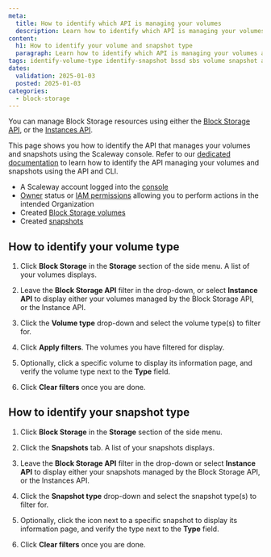 ```yaml
---
meta:
  title: How to identify which API is managing your volumes
  description: Learn how to identify which API is managing your volumes and snapshots using the Scaleway console.
content:
  h1: How to identify your volume and snapshot type
  paragraph: Learn how to identify which API is managing your volumes and snapshots using the Scaleway console.
tags: identify-volume-type identify-snapshot bssd sbs volume snapshot api
dates:
  validation: 2025-01-03
  posted: 2025-01-03
categories:
  - block-storage
---
```


You can manage Block Storage resources using either the [Block Storage API](https://www.scaleway.com/en/developers/api/block/), or the [Instances API](https://www.scaleway.com/en/developers/api/instance/).

This page shows you how to identify the API that manages your volumes and snapshots using the Scaleway console. Refer to our [dedicated documentation](/block-storage/api-cli/identifying-volume-snapshot-api/) to learn how to identify the API managing your volumes and snapshots using the API and CLI.

<Macro id="requirements" />

- A Scaleway account logged into the [console](https://console.scaleway.com)
- [Owner](/iam/concepts/#owner) status or [IAM permissions](/iam/concepts/#permission) allowing you to perform actions in the intended Organization
- Created [Block Storage volumes](/block-storage/block/how-to/create-a-volume/)
- Created [snapshots](/block-storage/block/how-to/create-a-snapshot/)

<Macro id="block-storage-migration" />

## How to identify your volume type

1. Click **Block Storage** in the **Storage** section of the side menu. A list of your volumes displays.

2. Leave the **Block Storage API** filter in the drop-down, or select **Instance API** to display either your volumes managed by the Block Storage API, or the Instance API.

3. Click the **Volume type** drop-down and select the volume type(s) to filter for.

4. Click **Apply filters**. The volumes you have filtered for display.

5. Optionally, click a specific volume to display its information page, and verify the volume type next to the **Type** field.

6. Click **Clear filters** once you are done.

## How to identify your snapshot type

1. Click **Block Storage** in the **Storage** section of the side menu.

2. Click the **Snapshots** tab. A list of your snapshots displays.

3. Leave the **Block Storage API** filter in the drop-down or select **Instance API** to display either your snapshots managed by the Block Storage API, or the Instances API.

4. Click the **Snapshot type** drop-down and select the snapshot type(s) to filter for.

5. Optionally, click the <Icon name="more" /> icon next to a specific snapshot to display its information page, and verify the type next to the **Type** field.

6. Click **Clear filters** once you are done.